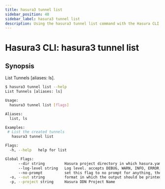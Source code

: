 ```yaml
---
title: hasura3 tunnel list
sidebar_position: 48
sidebar_label: hasura3 tunnel list
description: Using the hasura3 tunnel list command with the Hasura CLI
---
```


# Hasura3 CLI: hasura3 tunnel list 

## Synopsis
List Tunnels [aliases: ls].

```bash
$ hasura3 tunnel list --help
List Tunnels [aliases: ls]

Usage:
  hasura3 tunnel list [flags]

Aliases:
  list, ls

Examples:
 # List the created tunnels
   hasura3 tunnel list

Flags:
  -h, --help   help for list

Global Flags:
      --dir string         Hasura project directory in which hasura.yaml is present (default ".")
      --log-level string   Log level. accepts DEBUG, WARN, INFO, ERROR, FATAL (default "INFO")
      --no-prompt          set this flag to no prompt for anything, the command fails if any input is missing
  -o, --out string         format in which the output should be printed, accepts table, json and yaml (default "table")
  -p, --project string     Hasura DDN Project Name
```

